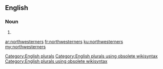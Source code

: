 ==English==

===Noun===
{{head|en}}

# {{plural of|northwesterner}}

[[Category:English plurals]][[Category:English plurals using obsolete wikisyntax]][[Category:English plurals using obsolete wikisyntax]]

[[ar:northwesterners]]
[[fr:northwesterners]]
[[ku:northwesterners]]
[[my:northwesterners]]
